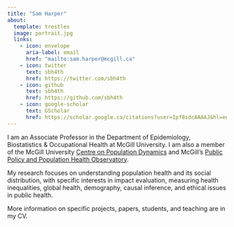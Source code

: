 ```yaml
---
title: "Sam Harper"
about:
  template: trestles
  image: portrait.jpg
  links:
    - icon: envelope
      aria-label: email
      href: "mailto:sam.harper@mcgill.ca"
    - icon: twitter
      text: sbh4th
      href: https://twitter.com/sbh4th
    - icon: github
      text: sbh4th
      href: https://github.com/sbh4th
    - icon: google-scholar
      text: GScholar
      href: https://scholar.google.ca/citations?user=Ipf8idcAAAAJ&hl=en
---
```


I am an Associate Professor in the Department of Epidemiology, Biostatistics & Occupational Health at McGill University. I am also a member of the McGill University [Centre on Population Dynamics](https://www.mcgill.ca/popcentre/) and McGill's [Public Policy and Population Health Observatory](https://3po.ca).

My research focuses on understanding population health and its social distribution, with specific interests in impact evaluation, measuring health inequalities, global health, demography, causal inference, and ethical issues in public health.

More information on specific projects, papers, students, and teaching are in my CV.
